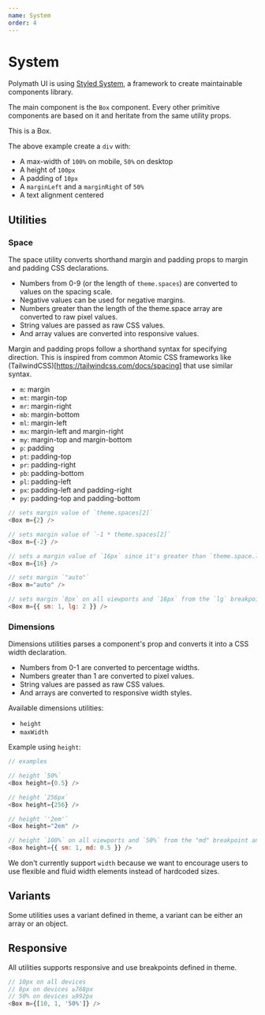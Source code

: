 ```yaml
---
name: System
order: 4
---
```




# System

Polymath UI is using [Styled System](https://github.com/jxnblk/styled-system), a framework to create maintainable components library.

The main component is the `Box` component. Every other primitive components are based on it and heritate from the same utility props.

<Playground>
  <Box
    maxWidth={['50%', 100]}
    height={100}
    p={2}
    mx="auto"
    textAlign="center"
    style={{ backgroundColor: 'tomato' }}
  >
    This is a Box.
  </Box>
</Playground>

The above example create a `div` with:

- A max-width of `100%` on mobile, `50%` on desktop
- A height of `100px`
- A padding of `10px`
- A `marginLeft` and a `marginRight` of `50%`
- A text alignment centered

## Utilities

### Space

The space utility converts shorthand margin and padding props to margin and padding CSS declarations.

- Numbers from 0-9 (or the length of `theme.spaces`) are converted to values on the spacing scale.
- Negative values can be used for negative margins.
- Numbers greater than the length of the theme.space array are converted to raw pixel values.
- String values are passed as raw CSS values.
- And array values are converted into responsive values.

Margin and padding props follow a shorthand syntax for specifying direction.
This is inspired from common Atomic CSS frameworks like (TailwindCSS)[https://tailwindcss.com/docs/spacing] that use similar syntax.

- `m`: margin
- `mt`: margin-top
- `mr`: margin-right
- `mb`: margin-bottom
- `ml`: margin-left
- `mx`: margin-left and margin-right
- `my`: margin-top and margin-bottom
- `p`: padding
- `pt`: padding-top
- `pr`: padding-right
- `pb`: padding-bottom
- `pl`: padding-left
- `px`: padding-left and padding-right
- `py`: padding-top and padding-bottom

```js
// sets margin value of `theme.spaces[2]`
<Box m={2} />

// sets margin value of `-1 * theme.spaces[2]`
<Box m={-2} />

// sets a margin value of `16px` since it's greater than `theme.space.length`
<Box m={16} />

// sets margin `"auto"`
<Box m="auto" />

// sets margin `8px` on all viewports and `16px` from the `lg` breakpoint and up
<Box m={{ sm: 1, lg: 2 }} />
```

### Dimensions

Dimensions utilities parses a component's prop and converts it into a CSS width declaration.

- Numbers from 0-1 are converted to percentage widths.
- Numbers greater than 1 are converted to pixel values.
- String values are passed as raw CSS values.
- And arrays are converted to responsive width styles.

Available dimensions utilities:

- `height`
- `maxWidth`

Example using `height`:

```js
// examples

// height `50%`
<Box height={0.5} />

// height `256px`
<Box height={256} />

// height `'2em'`
<Box height="2em" />

// height `100%` on all viewports and `50%` from the "md" breakpoint and up
<Box height={{ sm: 1, md: 0.5 }} />
```

We don't currently support `width` because we want to encourage users to use flexible and fluid width elements instead of hardcoded sizes.

## Variants

Some utilities uses a variant defined in theme, a variant can be either an array or an object.

## Responsive

All utilities supports responsive and use breakpoints defined in theme.

```js
// 10px on all devices
// 8px on devices ≥768px
// 50% on devices ≥992px
<Box m={[10, 1, '50%']} />
```
